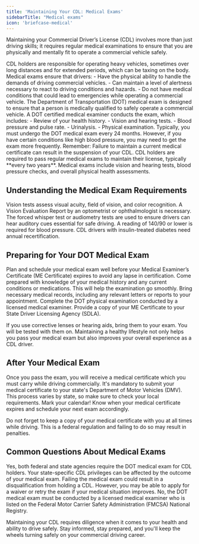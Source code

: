 ```yaml
---
title: 'Maintaining Your CDL: Medical Exams'
sidebarTitle: "Medical exams"
icon: 'briefcase-medical'
---
```


Maintaining your Commercial Driver’s License (CDL) involves more than just driving skills; it requires regular medical examinations to ensure that you are physically and mentally fit to operate a commercial vehicle safely.

<AccordionGroup>
  <Accordion title="Why Are Medical Exams Necessary for CDL Holders?">
    CDL holders are responsible for operating heavy vehicles, sometimes over long distances and for extended periods, which can be taxing on the body. Medical exams ensure that drivers:
    - Have the physical ability to handle the demands of driving commercial vehicles.
    - Can maintain a level of alertness necessary to react to driving conditions and hazards.
    - Do not have medical conditions that could lead to emergencies while operating a commercial vehicle.
  </Accordion> 

  <Accordion title="What is the DOT Medical Exam?">
    The Department of Transportation (DOT) medical exam is designed to ensure that a person is medically qualified to safely operate a commercial vehicle. A DOT certified medical examiner conducts the exam, which includes:
    - Review of your health history.
    - Vision and hearing tests.
    - Blood pressure and pulse rate.
    - Urinalysis.
    - Physical examination.
  </Accordion> 

  <Accordion title="How Often Must CDL Drivers Get a Medical Exam?">
    Typically, you must undergo the DOT medical exam every 24 months. However, if you have certain conditions like high blood pressure, you may need to get the exam more frequently.
    Remember: Failure to maintain a current medical certificate can result in the suspension of your CDL. 
  </Accordion> 
</AccordionGroup>

<CardGroup cols={2}>
  <Card title="Regular Medical Exams" icon="stethoscope" color="#007BFF">
    CDL holders are required to pass regular medical exams to maintain their license, typically **every two years**.
  </Card>
  <Card title="Exam Components" icon="heart" color="#28A745">
    Medical exams include vision and hearing tests, blood pressure checks, and overall physical health assessments.
  </Card>
</CardGroup>

## Understanding the Medical Exam Requirements

<Tabs>
  <Tab title="Vision Standards">
    Vision tests assess visual acuity, field of vision, and color recognition. A Vision Evaluation Report by an optometrist or ophthalmologist is necessary.
  </Tab>


  <Tab title="Hearing Standards">
    The forced whisper test or audiometry tests are used to ensure drivers can hear auditory cues essential for safe driving.
  </Tab>
  <Tab title="Blood Pressure & Heart Health">
    A reading of 140/90 or lower is required for blood pressure. CDL drivers with insulin-treated diabetes need annual recertification.
  </Tab>
</Tabs>


## Preparing for Your DOT Medical Exam

<Steps>
  <Step title="Schedule Your Exam">
    Plan and schedule your medical exam well before your Medical Examiner’s Certificate (ME Certificate) expires to avoid any lapse in certification.
  </Step>
  <Step title="Gather Required Documents">
    Come prepared with knowledge of your medical history and any current conditions or medications. This will help the examination go smoothly. Bring necessary medical records, including any relevant letters or reports to your appointment.
  </Step>
  <Step title="Undergo the Examination">
    Complete the DOT physical examination conducted by a licensed medical examiner.
  </Step>
  <Step title="Submit the ME Certificate">
    Provide a copy of your ME Certificate to your State Driver Licensing Agency (SDLA).
  </Step>
</Steps>

<Tip title="Vision and Hearing Aids"> If you use corrective lenses or hearing aids, bring them to your exam. You will be tested with them on. </Tip> 
<Tip title="Stay Healthy"> Maintaining a healthy lifestyle not only helps you pass your medical exam but also improves your overall experience as a CDL driver. </Tip> 


## After Your Medical Exam
<Steps>
<Step title="Receive Your Medical Certificate"> Once you pass the exam, you will receive a medical certificate which you must carry while driving commercially. </Step> <Step title="Submit to Your State DMV"> It's mandatory to submit your medical certificate to your state's Department of Motor Vehicles (DMV). This process varies by state, so make sure to check your local requirements. </Step> <Step title="Keep Track of Expiry Dates"> Mark your calendar! Know when your medical certificate expires and schedule your next exam accordingly. </Step> 
</Steps>

<Note> Do not forget to keep a copy of your medical certificate with you at all times while driving. This is a federal regulation and failing to do so may result in penalties. </Note>

## Common Questions About Medical Exams
<AccordionGroup>
  <Accordion title="Is my state-specific CDL affected by the medical exam?">
    Yes, both federal and state agencies require the DOT medical exam for CDL holders. Your state-specific CDL privileges can be affected by the outcome of your medical exam.
  </Accordion>
  <Accordion title="What happens if I fail my medical exam?">
    Failing the medical exam could result in a disqualification from holding a CDL. However, you may be able to apply for a waiver or retry the exam if your medical situation improves.
  </Accordion>
  <Accordion title="Can I use any doctor for the DOT medical exam?">
    No, the DOT medical exam must be conducted by a licensed medical examiner who is listed on the Federal Motor Carrier Safety Administration (FMCSA) National Registry.
  </Accordion>
</AccordionGroup>


Maintaining your CDL requires diligence when it comes to your health and ability to drive safely. Stay informed, stay prepared, and you'll keep the wheels turning safely on your commercial driving career.